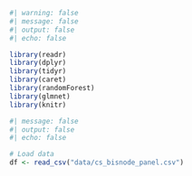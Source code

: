 ```r
#| warning: false
#| message: false
#| output: false
#| echo: false

library(readr)
library(dplyr)
library(tidyr)
library(caret)
library(randomForest)
library(glmnet)
library(knitr)
```

```r
#| message: false
#| output: false
#| echo: false

# Load data
df <- read_csv("data/cs_bisnode_panel.csv")
```
